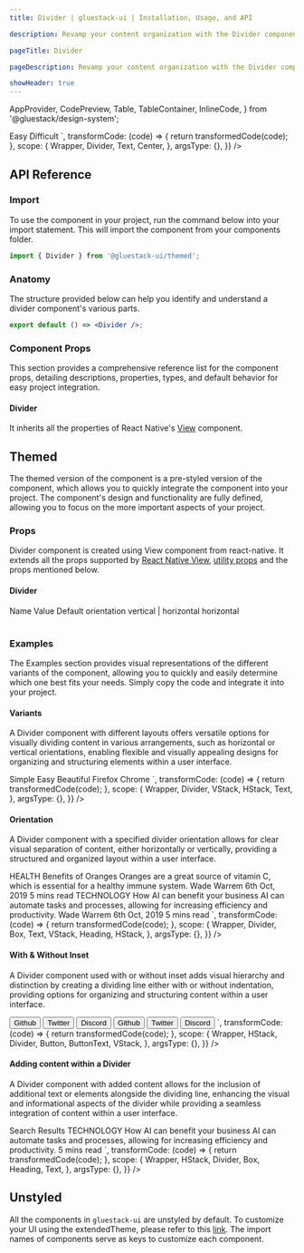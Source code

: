 ```yaml
---
title: Divider | gluestack-ui | Installation, Usage, and API

description: Revamp your content organization with the Divider component! Use it to visually separate different sections of a list or group for a more structured and easy-to-read interface.

pageTitle: Divider

pageDescription: Revamp your content organization with the Divider component! Use it to visually separate different sections of a list or group for a more structured and easy-to-read interface.

showHeader: true
---
```



<Meta title="components/Layout/Divider" />

  AppProvider,
  CodePreview,
  Table,
  TableContainer,
  InlineCode,
} from '@gluestack/design-system';

<AppProvider>
  <CodePreview
    showComponentRenderer={true}
    showArgsController={false}
    metaData={{
      code: `
        <Center>
          <Text>
            Easy
          </Text>
          <Divider my="$0.5"/>
          <Text>
            Difficult
          </Text>
        </Center>
      `,
      transformCode: (code) => {
        return transformedCode(code);
      },
      scope: {
        Wrapper,
        Divider,
        Text,
        Center,
      },
      argsType: {},
    }}
  />
</AppProvider>

<br />

## API Reference

### Import

To use the component in your project, run the command below into your import statement. This will import the component from your components folder.

```jsx
import { Divider } from '@gluestack-ui/themed';
```

### Anatomy

The structure provided below can help you identify and understand a divider component's various parts.

```jsx
export default () => <Divider />;
```

### Component Props

This section provides a comprehensive reference list for the component props, detailing descriptions, properties, types, and default behavior for easy project integration.

#### Divider

It inherits all the properties of React Native's [View](https://reactnative.dev/docs/view) component.

## Themed

The themed version of the component is a pre-styled version of the component, which allows you to quickly integrate the component into your project. The component's design and functionality are fully defined, allowing you to focus on the more important aspects of your project.

### Props

Divider component is created using View component from react-native. It extends all the props supported by [React Native View](https://reactnative.dev/docs/view#props), [utility props](/ui/docs/styling/utility-and-sx-props) and the props mentioned below.

#### Divider

<AppProvider>
  <TableContainer>
    <Table>
      <Table.THead>
        <Table.TR>
          <Table.TH>
            <Table.TText>Name</Table.TText>
          </Table.TH>
          <Table.TH>
            <Table.TText>Value</Table.TText>
          </Table.TH>
          <Table.TH>
            <Table.TText>Default</Table.TText>
          </Table.TH>
        </Table.TR>
      </Table.THead>
      <Table.TBody>
        <Table.TR>
          <Table.TD>
            <Table.TText>
              <InlineCode>orientation</InlineCode>
            </Table.TText>
          </Table.TD>
          <Table.TD>
            <Table.TText>vertical | horizontal</Table.TText>
          </Table.TD>
          <Table.TD>
            <Table.TText>horizontal</Table.TText>
          </Table.TD>
        </Table.TR>
      </Table.TBody>
    </Table>
  </TableContainer>
</AppProvider>

### Examples

The Examples section provides visual representations of the different variants of the component, allowing you to quickly and easily determine which one best fits your needs. Simply copy the code and integrate it into your project.

#### Variants

A Divider component with different layouts offers versatile options for visually dividing content in various arrangements, such as horizontal or vertical orientations, enabling flexible and visually appealing designs for organizing and structuring elements within a user interface.

<AppProvider>
  <CodePreview
    showComponentRenderer={true}
    showArgsController={false}
    metaData={{
      code: `
        <VStack
          space="md"
          justifyContent='center'
          alignItems='center'
        >
          <HStack
            h='$10'
            justifyContent='center'
            alignItems='center'
          >
            <Text>Simple</Text>
            <Divider
              orientation="vertical"
              mx='$2.5'
              bg='$emerald500'
              h={15}
              sx={{
                _dark: {
                  bg: '$emerald400',
                },
              }}
            />
            <Text>Easy</Text>
            <Divider
              orientation="vertical"
              mx='$2.5'
              bg='$indigo500'
              h={15}
              sx={{
                _dark: {
                  bg: '$indigo400',
                },
              }}
            />
            <Text>Beautiful</Text>
          </HStack>
          <VStack
            w={100}
            justifyContent='center'
            alignItems='center'
          >
            <Text>Firefox</Text>
            <Divider
              w={55}
              variant="horizontal"
              sx={{
                bg: '$red500',
                _dark: {
                  bg: '$red400',
                },
              }}
            />
            <Text>Chrome</Text>
          </VStack>
        </VStack>
      `,
      transformCode: (code) => {
        return transformedCode(code);
      },
      scope: {
        Wrapper,
        Divider,
        VStack,
        HStack,
        Text,
      },
      argsType: {},
    }}
  />
</AppProvider>

#### Orientation

A Divider component with a specified divider orientation allows for clear visual separation of content, either horizontally or vertically, providing a structured and organized layout within a user interface.

<AppProvider>
  <CodePreview
    _rendererWrapper={{ py: '$8' }}
    showComponentRenderer={true}
    showArgsController={false}
    metaData={{
      code: `
        <VStack
          space='lg'
          p='$12'
          borderColor='$backgroundLight300'
          borderWidth='$1'
          rounded='$lg'
          mx='$5'
        sx={{
            _dark:{
              borderColor: "$backgroundDark700",
            }
          }}>
          <Box>
            <Text size='xs' color='$darkBlue600' fontWeight='$bold'>
              HEALTH
            </Text>
            <Heading>
              Benefits of Oranges
            </Heading>
            <Text size='sm' mt='$1.5'>
              Oranges are a great source of vitamin C, which is essential for a healthy immune system.
            </Text>
            <HStack space='sm' mt='$3' h='$5'>
              <Text size='xs'>
                Wade Warrem
              </Text>
              <Divider orientation='vertical' bg='$trueGray300' />
              <Text size='xs'>
                6th Oct, 2019
              </Text>
              <Divider orientation='vertical' bg='$trueGray300'/>
              <Text size='xs'>
                5 mins read
              </Text>
            </HStack>
          </Box>
          <Divider
            sx={{
              bg:"$trueGray300",
              _dark: {
                bg: "$backgroundDark700",
              }
            }}/>
          <Box>
            <Text size='xs' color='$darkBlue600' fontWeight='$bold'>
              TECHNOLOGY
            </Text>
            <Heading>
              How AI can benefit your business
            </Heading>
            <Text size='sm' mt='$1.5'>
              AI can automate tasks and processes, allowing for increasing efficiency and productivity.
            </Text>
            <HStack space='sm' mt='$3' h='$5'>
              <Text size='xs'>
                Wade Warrem
              </Text>
              <Divider orientation='vertical' bg='$trueGray300'/>
              <Text size='xs'>
                6th Oct, 2019
              </Text>
              <Divider orientation='vertical' bg='$trueGray300'/>
              <Text size='xs'>
                5 mins read
              </Text>
            </HStack>
          </Box>
        </VStack>
      `,
      transformCode: (code) => {
        return transformedCode(code);
      },
      scope: {
        Wrapper,
        Divider,
        Box,
        Text,
        VStack,
        Heading,
        HStack,
      },
      argsType: {},
    }}
  />
</AppProvider>

#### With & Without Inset

A Divider component used with or without inset adds visual hierarchy and distinction by creating a dividing line either with or without indentation, providing options for organizing and structuring content within a user interface.

<AppProvider>
  <CodePreview
    _rendererWrapper={{ py: '$8' }}
    showComponentRenderer={true}
    showArgsController={false}
    metaData={{
      code: `
        <VStack space='2xl'>
          <HStack px='$3' h='$8' rounded='$sm' borderWidth='$1' borderColor='$backgroundLight300' sx={{
            _dark:{
              borderColor: "$backgroundDark700",
            }
          }}>
            <Button variant='link' size='xs'>
              <ButtonText >
                Github
              </ButtonText>
            </Button>
            <Divider orientation='vertical' mx='$2.5'/>
            <Button variant='link' size='xs'>
              <ButtonText >
                Twitter
              </ButtonText>
            </Button>
            <Divider orientation='vertical' mx='$2.5'/>
            <Button variant='link' size='xs'>
              <ButtonText >
                Discord
              </ButtonText>
            </Button>
          </HStack>
          <HStack px='$3' h='$8' rounded='$sm' borderWidth='$1' borderColor='$backgroundLight300' alignItems='center' sx={{
            _dark:{
              borderColor: "$backgroundDark700",
            }
          }}>
            <Button variant='link' size='xs'>
              <ButtonText >
                Github
              </ButtonText>
            </Button>
            <Divider orientation='vertical' h='50%' mx='$2.5'/>
            <Button variant='link' size='xs'>
              <ButtonText >
                Twitter
              </ButtonText>
            </Button>
            <Divider orientation='vertical' h='50%' mx='$2.5'/>
            <Button variant='link' size='xs'>
              <ButtonText >
                Discord
              </ButtonText>
            </Button>
          </HStack>
        </VStack>
      `,
      transformCode: (code) => {
        return transformedCode(code);
      },
      scope: {
        Wrapper,
        HStack,
        Divider,
        Button,
        ButtonText,
        VStack,
      },
      argsType: {},
    }}
  />
</AppProvider>

#### Adding content within a Divider

A Divider component with added content allows for the inclusion of additional text or elements alongside the dividing line, enhancing the visual and informational aspects of the divider while providing a seamless integration of content within a user interface.

<AppProvider>
  <CodePreview
    _rendererWrapper={{ py: '$8' }}
    showComponentRenderer={true}
    showArgsController={false}
    metaData={{
      code: `
        <Box py='$9' px='$20' m='$5' rounded='$lg' borderColor='$backgroundLight300' borderWidth='$1' sx={{
            _dark:{
              borderColor: "$backgroundDark700",
            }
          }}>
          <Heading size='3xl' >
            Search Results
          </Heading>
          <Divider mt='$4' mb='$6'/>
          <Box>
            <Text size='xs' color='$amber700' fontWeight='$bold'>
              TECHNOLOGY
            </Text>
            <Heading>
              How AI can benefit your business
            </Heading>
            <Text size='sm' mt='$1.5' >
              AI can automate tasks and processes, allowing for increasing efficiency and productivity.
            </Text>
            <HStack space='sm' mt='$3' alignItems='center'>
              <Divider bg='$amber700' w={18}/>
              <Text size='xs'  color='$amber700'>
                5 mins read
              </Text>
            </HStack>
          </Box>
        </Box>
      `,
      transformCode: (code) => {
        return transformedCode(code);
      },
      scope: {
        Wrapper,
        HStack,
        Divider,
        Box,
        Heading,
        Text,
      },
      argsType: {},
    }}
  />
</AppProvider>

## Unstyled

All the components in `gluestack-ui` are unstyled by default. To customize your UI using the extendedTheme, please refer to this [link](https://gluestack.io/ui/docs/theme/customizing-components). The import names of components serve as keys to customize each component.

<!--

### Advanced

We provide in-depth information on how to customize and extend the component's functionality to meet your needs. Below, we describe how to modify the component to suit your requirements.

### Customizing the Divider

For customizing the Divider, you have to map styled view to Divider. You can refer [gluestack.io/style](/style) for more information on how to use styled components.

#### Usage

Default styling of the component can be found in the `components/divider` file. For reference, you can view the [source code](https://github.com/gluestack/gluestack-ui/blob/main/packages/themed/src/components/Divider) of the styled `Divider` component.

```jsx
// import the styles
import { Root } from '../components/core/divider/styled-components';

// import the createDivider function
import { createDivider } from '@gluestack-ui/divider';

// Understanding the API
const Divider = createDivider({
  Root,
});

// Using the Divider component
export default () => <Divider />;
```
-->
